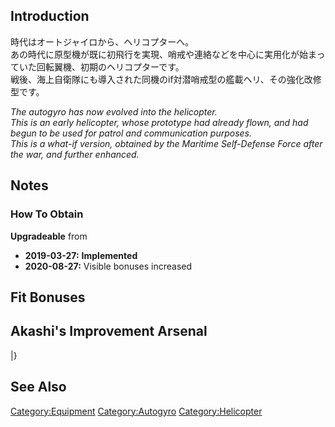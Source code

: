 {{EquipmentInfo|327}}

==Introduction==
時代はオートジャイロから、ヘリコプターへ。<br>
あの時代に原型機が既に初飛行を実現、哨戒や連絡などを中心に実用化が始まっていた回転翼機、初期のヘリコプターです。<br>
戦後、海上自衛隊にも導入された同機のif対潜哨戒型の艦載ヘリ、その強化改修型です。

''The autogyro has now evolved into the helicopter.''<br>
''This is an early helicopter, whose prototype had already flown, and had begun to be used for patrol and communication purposes.''<br>
''This is a what-if version, obtained by the Maritime Self-Defense Force after the war, and further enhanced.''

==Notes==
<div class="mw-collapsible"><h3>How To Obtain</h3>
<div class="mw-collapsible-content">
'''Upgradeable''' from {{Equipment/Link|S-51J}}

</div></div>


<div class="mw-collapsible><h3>Updates History</h3>
<div class="mw-collapsible-content>
* '''2019-03-27:''' '''Implemented'''
* '''2020-08-27:''' Visible bonuses increased
</div></div>

==Fit Bonuses==
{{:S-51J Kai/Bonuses}}

==Akashi's Improvement Arsenal==
{{AkashiWorkshop}}
{{AkashiWorkshopLine
|Name={{PAGENAME}}
|ItemType=Autogyro
|Fuel=240
|Ammo=100
|Steel=120
|Baux=390
|Mats0-5=9/10
|Mats6-9=12/20
|Mats10=-
|Screws0-5=8/8
|Screws6-9=8/10
|Screws10=-
|EquipConsume0-5=2x{{Seaplane|Zuiun}}
|EquipConsume6-9=2x{{DepthCharge|Type 3 Depth Charge Launcher}}
|EquipConsume10=-
|Sun=H
|Sat=H
|2ndShip=[[Hyuuga#Second Upgrade|Hyuuga Kai Ni]]
|Notes=
}}
|}

==See Also==
{{Equipmentlist}}
[[Category:Equipment]]
[[Category:Autogyro]]
[[Category:Helicopter]]